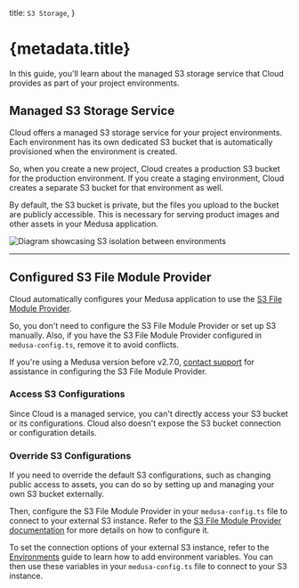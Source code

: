  title: `S3 Storage`,
}

# {metadata.title}

In this guide, you'll learn about the managed S3 storage service that Cloud provides as part of your project environments.

## Managed S3 Storage Service

Cloud offers a managed S3 storage service for your project environments. Each environment has its own dedicated S3 bucket that is automatically provisioned when the environment is created.

So, when you create a new project, Cloud creates a production S3 bucket for the production environment. If you create a staging environment, Cloud creates a separate S3 bucket for that environment as well.

By default, the S3 bucket is private, but the files you upload to the bucket are publicly accessible. This is necessary for serving product images and other assets in your Medusa application.

![Diagram showcasing S3 isolation between environments](https://res.cloudinary.com/dza7lstvk/image/upload/v1750230909/Cloud/s3-cloud_smrtfc.jpg)

---

## Configured S3 File Module Provider

Cloud automatically configures your Medusa application to use the [S3 File Module Provider](!resources!/infrastructure-modules/file/s3).

So, you don't need to configure the S3 File Module Provider or set up S3 manually. Also, if you have the S3 File Module Provider configured in `medusa-config.ts`, remove it to avoid conflicts.

<Note>

If you're using a Medusa version before v2.7.0, [contact support](../support/page.mdx) for assistance in configuring the S3 File Module Provider.

</Note>

### Access S3 Configurations

Since Cloud is a managed service, you can't directly access your S3 bucket or its configurations. Cloud also doesn't expose the S3 bucket connection or configuration details.

### Override S3 Configurations

If you need to override the default S3 configurations, such as changing public access to assets, you can do so by setting up and managing your own S3 bucket externally.

Then, configure the S3 File Module Provider in your `medusa-config.ts` file to connect to your external S3 instance. Refer to the [S3 File Module Provider documentation](!resources!/infrastructure-modules/file/s3) for more details on how to configure it.

<Note title="Tip">

To set the connection options of your external S3 instance, refer to the [Environments](../environments/page.mdx#add-environment-variables) guide to learn how to add environment variables. You can then use these variables in your `medusa-config.ts` file to connect to your S3 instance.

</Note>